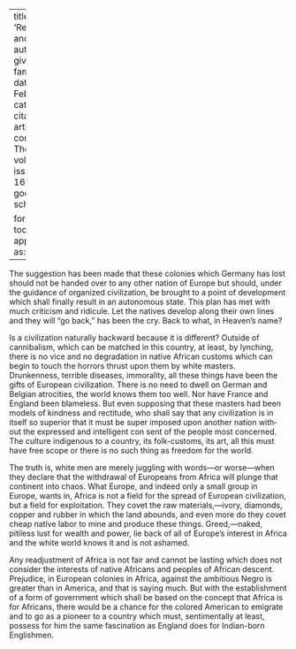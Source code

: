 
---
title: 'Reconstruction and Africa'
author:
  - name:
      given: W.E.B.
      family: Du Bois
date: Feb. 1919
categories: 
  - ""
citation: 
  type: article-journal
  container-title: The Crisis
  volume: 17
  issue: 4
  page: 165-166
google-scholar: true

format:
  html:
    toc: false
    appendix-cite-as: display
---


The suggestion has been made that these colonies which Germany has lost should not be handed over to any other nation of Europe but should, under the guidance of organized civilization, be brought to a point of development which shall finally result in an autonomous state. This plan has met with much criticism and ridicule. Let the natives develop along their own lines and they will "go back," has been the cry. Back to what, in Heaven's name?

Is a civilization naturally backward because it is different? Outside of cannibalism, which can be matched in this country, at least, by lynching, there is no vice and no degradation in native African customs which can begin to touch the horrors thrust upon them by white masters. Drunkenness, terrible diseases, immorality, all these things have been the gifts of European civilization. There is no need to dwell on German and Belgian atrocities, the world knows them too well. Nor have France and England been blameless. But even supposing that these masters had been models of kindness and rectitude, who shall say that any civilization is in itself so superior that it must be super­ imposed upon another nation with­ out the expressed and intelligent con­ sent of the people most concerned. The culture indigenous to a country, its folk-customs, its art, all this must have free scope or there is no such thing as freedom for the world.

The truth is, white men are merely juggling with words---or worse---when they declare that the withdrawal of Europeans from Africa will plunge that continent into chaos. What Europe, and indeed only a small group in Europe, wants in, Africa is not a field for the spread of European civilization, but a field for exploita­tion. They covet the raw materials,---ivory, diamonds, copper and rubber in which the land abounds, and even more do they covet cheap native labor to mine and produce these things. Greed,---naked, pitiless lust for wealth and power, lie back of all of Europe's interest in Africa and the white world knows it and is not ashamed.

Any readjustment of Africa is not fair and cannot be lasting which does not consider the interests of native Africans and peoples of African descent. Prejudice, in European colonies in Africa, against the ambitious Negro is greater than in America, and that is saying much. But with the establishment of a form of gov­ernment which shall be based on the concept that Africa is for Africans, there would be a chance for the colored American to emigrate and to go as a pioneer to a country which must, sentimentally at least, possess for him the same fascination as England does for Indian-born English­men.

